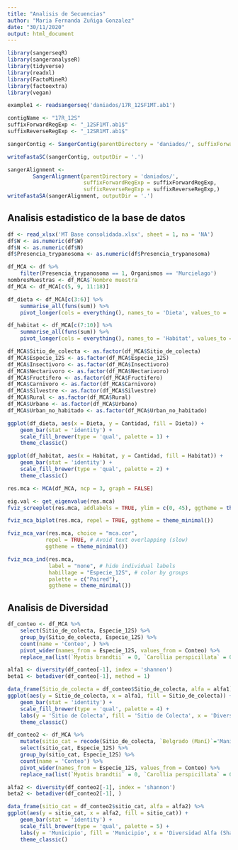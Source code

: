 ```yaml
---
title: "Analisis de Secuencias"
author: "Maria Fernanda Zuñiga Gonzalez"
date: "30/11/2020"
output: html_document
---
```

```r
library(sangerseqR)
library(sangeranalyseR)
library(tidyverse)
library(readxl)
library(FactoMineR)
library(factoextra)
library(vegan)
```

```r
example1 <- readsangerseq('daniados/17R_12SF1MT.ab1')
```

```r
contigName <- "17R_12S"
suffixForwardRegExp <- "_12SF1MT.ab1$"
suffixReverseRegExp <- "_12SR1MT.ab1$"

sangerContig <- SangerContig(parentDirectory = 'daniados/', suffixForwardRegExp = suffixForwardRegExp, suffixReverseRegExp = suffixReverseRegExp)

writeFastaSC(sangerContig, outputDir = '.')
```

```r
sangerAlignment <- 
        SangerAlignment(parentDirectory = 'daniados/',
                        suffixForwardRegExp = suffixForwardRegExp,
                        suffixReverseRegExp = suffixReverseRegExp,)
writeFastaSA(sangerAlignment, outputDir = '.')
```

## Analisis estadistico de la base de datos

```r
df <- read_xlsx('MT Base consolidada.xlsx', sheet = 1, na = 'NA')
df$W <- as.numeric(df$W)
df$N <- as.numeric(df$N)
df$Presencia_trypanosoma <- as.numeric(df$Presencia_trypanosoma)
```

```r
df_MCA <- df %>%
    filter(Presencia_trypanosoma == 1, Organismos == 'Murcielago')
nombresMuestras <- df_MCA$`Nombre muestra`
df_MCA <- df_MCA[c(5, 9, 11:18)]

df_dieta <- df_MCA[c(3:6)] %>%
    summarise_all(funs(sum)) %>%
    pivot_longer(cols = everything(), names_to = 'Dieta', values_to = 'Cantidad')

df_habitat <- df_MCA[c(7:10)] %>%
    summarise_all(funs(sum)) %>%
    pivot_longer(cols = everything(), names_to = 'Habitat', values_to = 'Cantidad')

df_MCA$Sitio_de_colecta <- as.factor(df_MCA$Sitio_de_colecta)
df_MCA$Especie_12S <- as.factor(df_MCA$Especie_12S)
df_MCA$Insectivoro <- as.factor(df_MCA$Insectivoro)
df_MCA$Nectarivoro <- as.factor(df_MCA$Nectarivoro)
df_MCA$Fructifero <- as.factor(df_MCA$Fructifero)
df_MCA$Carnivoro <- as.factor(df_MCA$Carnivoro)
df_MCA$Silvestre <- as.factor(df_MCA$Silvestre)
df_MCA$Rural <- as.factor(df_MCA$Rural)
df_MCA$Urbano <- as.factor(df_MCA$Urbano)
df_MCA$Urban_no_habitado <- as.factor(df_MCA$Urban_no_habitado)
```

```r
ggplot(df_dieta, aes(x = Dieta, y = Cantidad, fill = Dieta)) + 
    geom_bar(stat = 'identity') + 
    scale_fill_brewer(type = 'qual', palette = 1) +
    theme_classic()
```
```r
ggplot(df_habitat, aes(x = Habitat, y = Cantidad, fill = Habitat)) + 
    geom_bar(stat = 'identity') + 
    scale_fill_brewer(type = 'qual', palette = 2) +
    theme_classic()
```

```r
res.mca <- MCA(df_MCA, ncp = 3, graph = FALSE)
```

```r
eig.val <- get_eigenvalue(res.mca)
fviz_screeplot(res.mca, addlabels = TRUE, ylim = c(0, 45), ggtheme = theme_classic())
```

```r
fviz_mca_biplot(res.mca, repel = TRUE, ggtheme = theme_minimal())
```
```r
fviz_mca_var(res.mca, choice = "mca.cor", 
            repel = TRUE, # Avoid text overlapping (slow)
            ggtheme = theme_minimal())
```

```r
fviz_mca_ind(res.mca, 
             label = "none", # hide individual labels
             habillage = "Especie_12S", # color by groups 
             palette = c("Paired"),
             ggtheme = theme_minimal()) 
```


## Analisis de Diversidad
```r
df_conteo <- df_MCA %>%
    select(Sitio_de_colecta, Especie_12S) %>%
    group_by(Sitio_de_colecta, Especie_12S) %>%
    count(name = 'Conteo', ) %>%
    pivot_wider(names_from = Especie_12S, values_from = Conteo) %>%
    replace_na(list(`Myotis brandtii` = 0, `Carollia perspicillata` = 0, `Glossophaga soricina` = 0, `Micronycteris brachyotis` = 0, `Anoura caudifer` = 0, `Phyllostomus hastatus` = 0, `Saccopteryx leptura` = 0, `Carollia brevicauda` = 0, `Vampyrum spectrum` = 0))

alfa1 <- diversity(df_conteo[-1], index = 'shannon')
beta1 <- betadiver(df_conteo[-1], method = 1)
```

```r
data_frame(Sitio_de_colecta = df_conteo$Sitio_de_colecta, alfa = alfa1) %>%
ggplot(aes(y = Sitio_de_colecta, x = alfa1, fill = Sitio_de_colecta)) +
    geom_bar(stat = 'identity') + 
    scale_fill_brewer(type = 'qual', palette = 4) +
    labs(y = 'Sitio de Colecta', fill = 'Sitio de Colecta', x = 'Diversidad Alfa (Shannon)') +
    theme_classic()
```


```r
df_conteo2 <- df_MCA %>%
    mutate(sitio_cat = recode(Sitio_de_colecta, `Belgrado (Maní)`='Mani', `Cruz Verde (Tamara)`='Tamara', `Cueva guacharos (Aguazul)`='Aguazul', `Curama (pore)`='Pore', `La Graciela (Aguazul)`='Aguazul', `La niata (yopal)`='Yopal', `Ramon Nonato (Pore)`='Pore', `San Isidro (Pore)`='Pore')) %>%
    select(sitio_cat, Especie_12S) %>%
    group_by(sitio_cat, Especie_12S) %>%
    count(name = 'Conteo') %>%
    pivot_wider(names_from = Especie_12S, values_from = Conteo) %>%
    replace_na(list(`Myotis brandtii` = 0, `Carollia perspicillata` = 0, `Glossophaga soricina` = 0, `Micronycteris brachyotis` = 0, `Anoura caudifer` = 0, `Phyllostomus hastatus` = 0, `Saccopteryx leptura` = 0, `Carollia brevicauda` = 0, `Vampyrum spectrum` = 0))

alfa2 <- diversity(df_conteo2[-1], index = 'shannon')
beta2 <- betadiver(df_conteo2[-1], )
```

```r
data_frame(sitio_cat = df_conteo2$sitio_cat, alfa = alfa2) %>%
ggplot(aes(y = sitio_cat, x = alfa2, fill = sitio_cat)) +
    geom_bar(stat = 'identity') + 
    scale_fill_brewer(type = 'qual', palette = 5) +
    labs(y = 'Municipio', fill = 'Municipio', x = 'Diversidad Alfa (Shannon)') +
    theme_classic()
```
